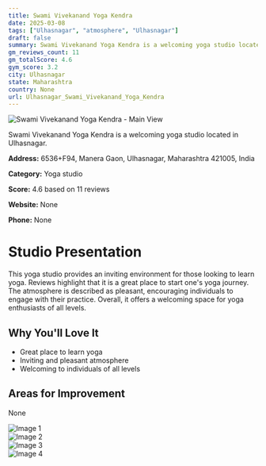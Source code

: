 ```yaml
---
title: Swami Vivekanand Yoga Kendra
date: 2025-03-08
tags: ["Ulhasnagar", "atmosphere", "Ulhasnagar"]  
draft: false
summary: Swami Vivekanand Yoga Kendra is a welcoming yoga studio located in Ulhasnagar.
gm_reviews_count: 11
gm_totalScore: 4.6
gym_score: 3.2
city: Ulhasnagar
state: Maharashtra
country: None
url: Ulhasnagar_Swami_Vivekanand_Yoga_Kendra
---
```


<div className="aspect-[16/9] relative my-8">
  <img 
    src="https://lh5.googleusercontent.com/p/AF1QipM_R6nb318LK1y7eOL9DyLX79WCyLDH1YaFAbOF=w1920-h1080-k-no"
    alt="Swami Vivekanand Yoga Kendra - Main View"
    className="object-cover absolute inset-0 w-full h-full rounded-lg"
  />
</div>

Swami Vivekanand Yoga Kendra is a welcoming yoga studio located in Ulhasnagar.

**Address:** 6536+F94, Manera Gaon, Ulhasnagar, Maharashtra 421005, India

**Category:** Yoga studio

**Score:** 4.6 based on 11 reviews

**Website:** None

**Phone:** None

# Studio Presentation

This yoga studio provides an inviting environment for those looking to learn yoga. Reviews highlight that it is a great place to start one's yoga journey. The atmosphere is described as pleasant, encouraging individuals to engage with their practice. Overall, it offers a welcoming space for yoga enthusiasts of all levels.


## Why You'll Love It

- Great place to learn yoga
- Inviting and pleasant atmosphere
- Welcoming to individuals of all levels

## Areas for Improvement

None

<div className="grid grid-cols-1 xl:grid-cols-2 gap-4 my-8">
<div className="aspect-[4/3] relative"><img src="https://lh5.googleusercontent.com/p/AF1QipP7yAA4L_62sFXy9nvF9avo-mt0dnlh5auDUDwI=w1920-h1080-k-no" alt="Image 1" className="object-cover absolute inset-0 w-full h-full rounded-lg" /></div>
<div className="aspect-[4/3] relative"><img src="https://lh5.googleusercontent.com/p/AF1QipOU_8B4Z5E7uKTjmLjruSS0BUvhxOZxIyhEbcxD=w1920-h1080-k-no" alt="Image 2" className="object-cover absolute inset-0 w-full h-full rounded-lg" /></div>
<div className="aspect-[4/3] relative"><img src="https://lh5.googleusercontent.com/p/AF1QipN42KcMOaQDR6f1EsJrZfGncc3jDWMwpqg9H8HI=w1920-h1080-k-no" alt="Image 3" className="object-cover absolute inset-0 w-full h-full rounded-lg" /></div>
<div className="aspect-[4/3] relative"><img src="https://lh5.googleusercontent.com/p/AF1QipN2D0NBSwXxbWdGrZYj3_DIo2DUVVTa0x0jQsZG=w1920-h1080-k-no" alt="Image 4" className="object-cover absolute inset-0 w-full h-full rounded-lg" /></div>
</div>